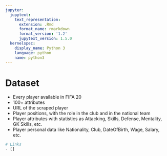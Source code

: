 ```yaml
---
jupyter:
  jupytext:
    text_representation:
      extension: .Rmd
      format_name: rmarkdown
      format_version: '1.2'
      jupytext_version: 1.5.0
  kernelspec:
    display_name: Python 3
    language: python
    name: python3
---
```


# Dataset

-    Every player available in FIFA 20
-    100+ attributes
-    URL of the scraped player
-    Player positions, with the role in the club and in the national team
-    Player attributes with statistics as Attacking, Skills, Defense, Mentality, GK Skills, etc.
-    Player personal data like Nationality, Club, DateOfBirth, Wage, Salary, etc.


```python
# Links
- []
```
